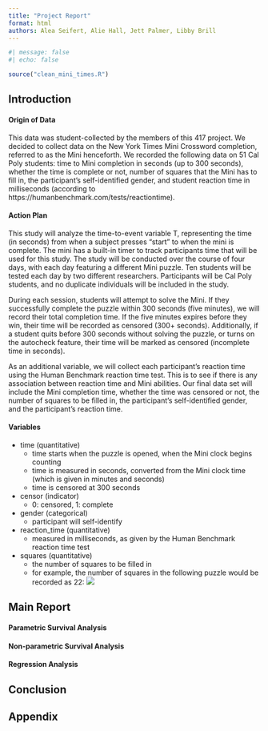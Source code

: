 ```yaml
---
title: "Project Report"
format: html
authors: Alea Seifert, Alie Hall, Jett Palmer, Libby Brill
---
```


```r
#| message: false
#| echo: false

source("clean_mini_times.R")
```

## Introduction
<!-- Provide a brief description of the data set you have selected, i.e. the variables, how the study
was conducted, and any other details you can provide. If you collected your own data, then describe how the data were collected and how (right) censoring could occur. Be sure to define the time-to-event variable and how right censoring could occur. -->

#### Origin of Data

This data was student-collected by the members of this 417 project. We decided to collect data on the New York Times Mini Crossword completion, referred to as the Mini henceforth. We recorded the following data on 51 Cal Poly students: time to Mini completion in seconds (up to 300 seconds), whether the time is complete or not, number of squares that the Mini has to fill in, the participant’s self-identified gender, and student reaction time in milliseconds (according to https://humanbenchmark.com/tests/reactiontime).

#### Action Plan

This study will analyze the time-to-event variable T, representing the time (in seconds) from when a subject presses “start” to when the mini is complete. The mini has a built-in timer to track participants time that will be used for this study. The study will be conducted over the course of four days, with each day featuring a different Mini puzzle. Ten students will be tested each day by two different researchers. Participants will be Cal Poly students, and no duplicate individuals will be included in the study.

During each session, students will attempt to solve the Mini. If they successfully complete the puzzle within 300 seconds (five minutes), we will record their total completion time. If the five minutes expires before they win, their time will be recorded as censored (300+ seconds). Additionally, if a student quits before 300 seconds without solving the puzzle, or turns on the autocheck feature, their time will be marked as censored (incomplete time in seconds).

As an additional variable, we will collect each participant’s reaction time using the Human Benchmark reaction time test. This is to see if there is any association between reaction time and Mini abilities. Our final data set will include the Mini completion time, whether the time was censored or not, the number of squares to be filled in, the participant’s self-identified gender, and the participant’s reaction time.


#### Variables
- time (quantitative)
  - time starts when the puzzle is opened, when the Mini clock begins counting
  - time is measured in seconds, converted from the Mini clock time (which is given in minutes and seconds)
  - time is censored at 300 seconds
- censor (indicator)
  - 0: censored, 1: complete
- gender (categorical)
  - participant will self-identify
- reaction_time (quantitative)
  - measured in milliseconds, as given by the Human Benchmark reaction time test
- squares (quantitative)
  - the number of squares to be filled in
  - for example, the number of squares in the following puzzle would be recorded as 22:
    ![](images/blank_mini.png)


## Main Report

#### Parametric Survival Analysis
<!-- Through approaches we have discussed in the class, find a probability distribution that best fits your time-to-event data. Explain why the particular distribution was chosen. Once you have determined a probability distribution, construct the survival function and hazard function for all individuals in the data set and describe your observations. In addition, examine the survival and hazard functions for different groups of interest and report what you observe. Finally, report the mean and median survival times for all individuals and for the various groups you have examined. -->

#### Non-parametric Survival Analysis
<!-- Use non-parametric methods to describe and compare survival experiences of the different groups in your data set. Examine and comment on the survival experience of all individuals in your data set, as well as the survival experiences of different groups of individuals. Use graphical displays such as Kaplan-Meier curves, and/or estimated hazard curves, and perform and report results of the log-rank test. In addition, compute various descriptive statistics of interest. Finally, compare some of your findings using the non-parametric approaches to your findings using the parametric approaches. -->

#### Regression Analysis
<!-- Develop a Cox regression model to investigate the associations of the predictors (explanatory variables) with the hazard rate. You need only present your final model, including, but not limited to, parameter estimates, standard errors, and p-values. Discuss whether model assumptions have been met and whether you removed any influential or outlying cases. Be sure to present the residual diagnostic plots to support your discussion. Then for some key values of the predictors, present estimated hazard ratios and confidence intervals for the corresponding true hazard ratio. Provide interpretations of the hazard ratios -->

## Conclusion
<!-- Summarize and discuss any insightful discoveries about the time-to-event data and your most important findings. -->

## Appendix
<!-- Include all R code used to conduct your analyses in the Appendix at the end of the report. -->

